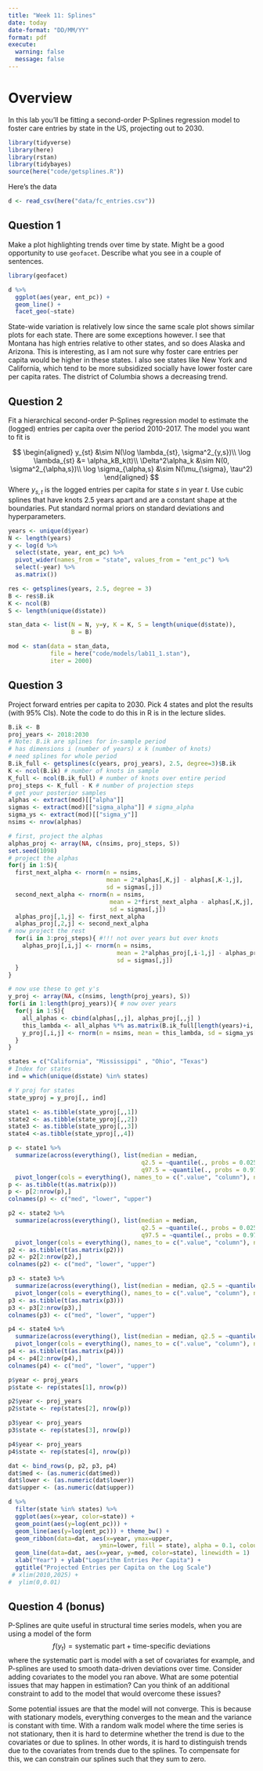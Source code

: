 ```yaml
---
title: "Week 11: Splines"
date: today
date-format: "DD/MM/YY"
format: pdf
execute: 
  warning: false
  message: false
---
```


# Overview

In this lab you'll be fitting a second-order P-Splines regression model to foster care entries by state in the US, projecting out to 2030. 

```r
library(tidyverse)
library(here)
library(rstan)
library(tidybayes)
source(here("code/getsplines.R"))
```

Here's the data

```r
d <- read_csv(here("data/fc_entries.csv"))
```

## Question 1

Make a plot highlighting trends over time by state. Might be a good opportunity to use `geofacet`. Describe what you see in a couple of sentences. 

```r
library(geofacet)
```
```r
d %>% 
  ggplot(aes(year, ent_pc)) + 
  geom_line() + 
  facet_geo(~state)
```
State-wide variation is relatively low since the same scale plot shows similar plots for each state. There are some exceptions however. I see that Montana has high entries relative to other states, and so does Alaska and Arizona. This is interesting, as I am not sure why foster care entries per capita would be higher in these states. I also see states like New York and California, which tend to be more subsidized socially have lower foster care per capita rates. The district of Columbia shows a decreasing trend. 


## Question 2

Fit a hierarchical second-order P-Splines regression model to estimate the (logged) entries per capita over the period 2010-2017. The model you want to fit is

$$
\begin{aligned}
y_{st} &\sim N(\log \lambda_{st}, \sigma^2_{y,s})\\
\log \lambda_{st} &= \alpha_kB_k(t)\\
\Delta^2\alpha_k &\sim N(0, \sigma^2_{\alpha,s})\\
\log \sigma_{\alpha,s} &\sim N(\mu_{\sigma}, \tau^2)
\end{aligned}
$$
Where $y_{s,t}$ is the logged entries per capita for state $s$ in year $t$. Use cubic splines that have knots 2.5 years apart and are a constant shape at the boundaries. Put standard normal priors on standard deviations and hyperparameters. 

```r
years <- unique(d$year)
N <- length(years) 
y <- log(d %>% 
  select(state, year, ent_pc) %>% 
  pivot_wider(names_from = "state", values_from = "ent_pc") %>% 
  select(-year) %>% 
  as.matrix())

res <- getsplines(years, 2.5, degree = 3)
B <- res$B.ik
K <- ncol(B)
S <- length(unique(d$state))
```

```r
stan_data <- list(N = N, y=y, K = K, S = length(unique(d$state)),
                  B = B)
```


```r
mod <- stan(data = stan_data, 
            file = here("code/models/lab11_1.stan"),
            iter = 2000)
```



## Question 3

Project forward entries per capita to 2030. Pick 4 states and plot the results (with 95% CIs). Note the code to do this in R is in the lecture slides. 

```r
B.ik <- B
proj_years <- 2018:2030
# Note: B.ik are splines for in-sample period
# has dimensions i (number of years) x k (number of knots)
# need splines for whole period
B.ik_full <- getsplines(c(years, proj_years), 2.5, degree=3)$B.ik
K <- ncol(B.ik) # number of knots in sample
K_full <- ncol(B.ik_full) # number of knots over entire period
proj_steps <- K_full - K # number of projection steps
# get your posterior samples
alphas <- extract(mod)[["alpha"]]
sigmas <- extract(mod)[["sigma_alpha"]] # sigma_alpha
sigma_ys <- extract(mod)[["sigma_y"]]
nsims <- nrow(alphas)
```

```r
# first, project the alphas
alphas_proj <- array(NA, c(nsims, proj_steps, S))
set.seed(1098)
# project the alphas
for(j in 1:S){
  first_next_alpha <- rnorm(n = nsims,
                            mean = 2*alphas[,K,j] - alphas[,K-1,j],
                            sd = sigmas[,j])
  second_next_alpha <- rnorm(n = nsims,
                             mean = 2*first_next_alpha - alphas[,K,j],
                             sd = sigmas[,j])
  alphas_proj[,1,j] <- first_next_alpha
  alphas_proj[,2,j] <- second_next_alpha
# now project the rest
  for(i in 3:proj_steps){ #!!! not over years but over knots
    alphas_proj[,i,j] <- rnorm(n = nsims,
                               mean = 2*alphas_proj[,i-1,j] - alphas_proj[,i-2,j],
                               sd = sigmas[,j])
  }
}

# now use these to get y's
y_proj <- array(NA, c(nsims, length(proj_years), S))
for(i in 1:length(proj_years)){ # now over years
  for(j in 1:S){
    all_alphas <- cbind(alphas[,,j], alphas_proj[,,j] )
    this_lambda <- all_alphas %*% as.matrix(B.ik_full[length(years)+i, ])
    y_proj[,i,j] <- rnorm(n = nsims, mean = this_lambda, sd = sigma_ys[,j])
  }
} 
```

```r

states = c("California", "Mississippi" , "Ohio", "Texas")
# Index for states
ind = which(unique(d$state) %in% states)

# Y proj for states 
state_yproj = y_proj[,, ind]

state1 <- as.tibble(state_yproj[,,1])
state2 <- as.tibble(state_yproj[,,2])
state3 <- as.tibble(state_yproj[,,3])
state4 <-as.tibble(state_yproj[,,4])

p <- state1 %>% 
  summarize(across(everything(), list(median = median, 
                                      q2.5 = ~quantile(., probs = 0.025), 
                                      q97.5 = ~quantile(., probs = 0.975)))) %>%
  pivot_longer(cols = everything(), names_to = c(".value", "column"), names_sep = "_")
p <- as.tibble(t(as.matrix(p)))
p <- p[2:nrow(p),]
colnames(p) <- c("med", "lower", "upper")

p2 <- state2 %>% 
  summarize(across(everything(), list(median = median, 
                                      q2.5 = ~quantile(., probs = 0.025), 
                                      q97.5 = ~quantile(., probs = 0.975)))) %>%
  pivot_longer(cols = everything(), names_to = c(".value", "column"), names_sep = "_")
p2 <- as.tibble(t(as.matrix(p2)))
p2 <- p2[2:nrow(p2),]
colnames(p2) <- c("med", "lower", "upper")

p3 <- state3 %>% 
  summarize(across(everything(), list(median = median, q2.5 = ~quantile(., probs = 0.025), q97.5 = ~quantile(., probs = 0.975)))) %>%
  pivot_longer(cols = everything(), names_to = c(".value", "column"), names_sep = "_")
p3 <- as.tibble(t(as.matrix(p3)))
p3 <- p3[2:nrow(p3),]
colnames(p3) <- c("med", "lower", "upper")

p4 <- state4 %>% 
  summarize(across(everything(), list(median = median, q2.5 = ~quantile(., probs = 0.025), q97.5 = ~quantile(., probs = 0.975)))) %>%
  pivot_longer(cols = everything(), names_to = c(".value", "column"), names_sep = "_")
p4 <- as.tibble(t(as.matrix(p4)))
p4 <- p4[2:nrow(p4),]
colnames(p4) <- c("med", "lower", "upper")

p$year <- proj_years
p$state <- rep(states[1], nrow(p))

p2$year <- proj_years
p2$state <- rep(states[2], nrow(p))

p3$year <- proj_years
p3$state <- rep(states[3], nrow(p))

p4$year <- proj_years
p4$state <- rep(states[4], nrow(p))
```

```r
dat <- bind_rows(p, p2, p3, p4) 
dat$med <- (as.numeric(dat$med))
dat$lower <- (as.numeric(dat$lower))
dat$upper <- (as.numeric(dat$upper))

d %>% 
  filter(state %in% states) %>% 
  ggplot(aes(x=year, color=state)) + 
  geom_point(aes(y=log(ent_pc))) +
  geom_line(aes(y=log(ent_pc))) + theme_bw() + 
  geom_ribbon(data=dat, aes(x=year, ymax=upper, 
                          ymin=lower, fill = state), alpha = 0.1, colour = NA) +
  geom_line(data=dat, aes(x=year, y=med, color=state), linewidth = 1)  +
  xlab("Year") + ylab("Logarithm Entries Per Capita") +
  ggtitle("Projected Entries per Capita on the Log Scale")
 # xlim(2010,2025) +
#  ylim(0,0.01)
```
## Question 4 (bonus)

P-Splines are quite useful in structural time series models, when you are using a model of the form 
$$
f(y_t) = \text{systematic part} + \text{time-specific deviations}
$$
where the systematic part is model with a set of covariates for example, and P-splines are used to smooth data-driven deviations over time. Consider adding covariates to the model you ran above. What are some potential issues that may happen in estimation? Can you think of an additional constraint to add to the model that would overcome these issues?

Some potential issues are that the model will not converge. This is because with stationary models, everything converges to the mean and the variance is constant with time. With a random walk model where the time series is not stationary, then it is hard to determine whether the trend is due to the covariates or due to splines. In other words, it is hard to distinguish trends due to the covariates from trends due to the splines. To compensate for this, we can constrain our splines such that they sum to zero. 


